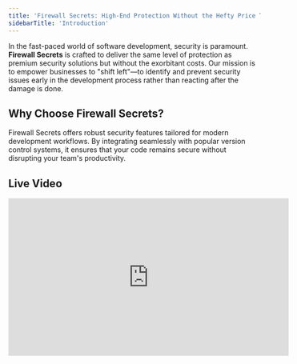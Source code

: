 ```yaml
---
title: 'Firewall Secrets: High-End Protection Without the Hefty Price Tag'
sidebarTitle: 'Introduction'
---
```


In the fast-paced world of software development, security is paramount. **Firewall Secrets** is crafted to deliver the same level of protection as premium security solutions but without the exorbitant costs. Our mission is to empower businesses to "shift left"—to identify and prevent security issues early in the development process rather than reacting after the damage is done.

## Why Choose Firewall Secrets?

Firewall Secrets offers robust security features tailored for modern development workflows. By integrating seamlessly with popular version control systems, it ensures that your code remains secure without disrupting your team's productivity.

## Live Video

<iframe width="560" height="315" src="https://www.youtube.com/embed/NWMEI2N5pMQ" frameborder="0" allow="autoplay; encrypted-media" allowfullscreen />